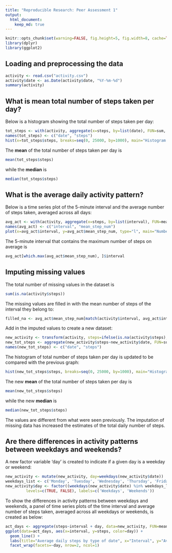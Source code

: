 ```yaml
---
title: "Reproducible Research: Peer Assessment 1"
output: 
  html_document:
    keep_md: true
---
```


```r
knitr::opts_chunk$set(warning=FALSE, fig.height=5, fig.width=8, cache=TRUE)
library(dplyr)
library(ggplot2)
```

## Loading and preprocessing the data
```r
activity <- read.csv("activity.csv")
activity$date <- as.Date(activity$date, "%Y-%m-%d")
summary(activity)
```


## What is mean total number of steps taken per day?
Below is a histogram showing the total number of steps taken per day:
  
```r
tot_steps <- with(activity, aggregate(x=steps, by=list(date), FUN=sum, na.rm=TRUE))
names(tot_steps) <- c("date", "steps")
hist(x=tot_steps$steps, breaks=seq(0, 25000, by=1000), main="Histogram of total number of steps taken per day", xlab="Total number of steps taken per day")
```
  
The **mean** of the total number of steps taken per day is 
```r
mean(tot_steps$steps)
```
while the **median** is 
```r
median(tot_steps$steps)
```


## What is the average daily activity pattern?
Below is a time series plot of the 5-minute interval and the average number of steps taken, averaged across all days:

```r
avg_act <- with(activity, aggregate(x=steps, by=list(interval), FUN=mean, na.rm=TRUE))
names(avg_act) <- c("interval", "mean_step_num")
plot(x=avg_act$interval, y=avg_act$mean_step_num, type="l", main="Number of steps taken on average across the duration", xlab="Interval", ylab="Average number of steps", lwd = 1.5)
```

The 5-minute interval that contains the maximum number of steps on average is
```r
avg_act[which.max(avg_act$mean_step_num), ]$interval
```


## Imputing missing values
The total number of missing values in the dataset is
```r
sum(is.na(activity$steps))
```

The missing values are filled in with the mean number of steps of the interval they belong to:
```r
filled_na <- avg_act$mean_step_num[match(activity$interval, avg_act$interval)]
```

Add in the imputed values to create a new dataset:
```r
new_activity <- transform(activity, steps=ifelse(is.na(activity$steps), yes=filled_na, no=activity$steps))
new_tot_steps <- aggregate(new_activity$steps~new_activity$date, FUN=sum)
names(new_tot_steps) <- c("date", "steps")
```

The histogram of total number of steps taken per day is updated to be compared with the previous graph:
```r
hist(new_tot_steps$steps, breaks=seq(0, 25000, by=1000), main="Histogram of total number of steps taken per day", xlab="Total number of steps taken per day", ylim=c(0, 20))
```

The new **mean** of the total number of steps taken per day is
```r
mean(new_tot_steps$steps)
```
while the new **median** is 
```r
median(new_tot_steps$steps)
```

The values are different from what were seen previously. The imputation of missing data has increased the estimates of the total daily number of steps.


## Are there differences in activity patterns between weekdays and weekends?
A new factor variable 'day' is created to indicate if a given day is a weekday or weekend:
```r
new_activity <- mutate(new_activity, day=weekdays(new_activity$date))
weekdays_list <- c('Monday', 'Tuesday', 'Wednesday', 'Thursday', 'Friday')
new_activity$day <- factor((weekdays(new_activity$date) %in% weekdays_list), 
         levels=c(TRUE, FALSE), labels=c('Weekdays', 'Weekends'))
```

To show the differences in activity patterns between weekdays and weekends, a panel of time series plots of the time interval and average number of steps taken, averaged across all weekdays or weekends, is created as below:
```r
act_days <- aggregate(steps~interval + day, data=new_activity, FUN=mean)
ggplot(data=act_days, aes(x=interval, y=steps, color=day)) + 
  geom_line() + 
  labs(title="Average daily steps by type of date", x="Interval", y="Average number of steps") + 
  facet_wrap(facets=~day, nrow=2, ncol=1)
```
